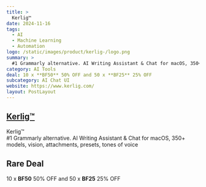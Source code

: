 ```yaml
---
title: >
  Kerlig™
date: 2024-11-16
tags:
  - AI
  - Machine Learning
  - Automation
logo: /static/images/product/kerlig-/logo.png
summary: >
  #1 Grammarly alternative. AI Writing Assistant & Chat for macOS, 350+ models, vision, attachments, presets, tones of voice
category: AI Tools
deal: 10 x **BF50** 50% OFF and 50 x **BF25** 25% OFF
subcategory: AI Chat UI
website: https://www.kerlig.com/
layout: PostLayout
---
```


## [Kerlig™](https://www.kerlig.com/)

Kerlig™ <br/>
#1 Grammarly alternative. AI Writing Assistant & Chat for macOS, 350+ models, vision, attachments, presets, tones of voice

## Rare Deal

10 x **BF50** 50% OFF and 50 x **BF25** 25% OFF
